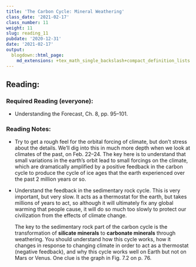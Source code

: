 ```yaml
---
title: 'The Carbon Cycle: Mineral Weathering'
class_date: '2021-02-17'
class_number: 11
weight: 11
slug: reading_11
pubdate: '2020-12-31'
date: '2021-02-17'
output:
  blogdown::html_page:
    md_extensions: +tex_math_single_backslash+compact_definition_lists
---
```

## Reading:

### Required Reading (everyone):

* Understanding the Forecast, Ch. 8, pp. 95--101.

### Reading Notes:

* Try to get a rough feel for the orbital forcing of climate, but don't stress about the details. We'll dig into this in much more depth when we look at climates of the past, on Feb. 22--24. The key here is to understand that small variations in the earth's orbit lead to small forcings on the climate, which are dramatically amplified by a positive feedback in the carbon cycle to produce the cycle of ice ages that the earth experienced over the past 2 million years or so.
* Understand the feedback in the sedimentary rock cycle. This is very important, but very slow. It acts as a thermostat for the earth, but takes millions of years to act, so although it will ultimately fix any global warming that people cause, it will do so much too slowly to protect our civilization from the effects of climate change.

  The key to the sedimentary rock part of the carbon cycle is the transformation of **silicate minerals** to **carbonate minerals** through weathering. You should understand how this cycle works, how it changes in response to changing climate in order to act as a thermostat (negative feedback), and why this cycle works well on Earth but not on Mars or Venus. One clue is the graph in Fig. 7.2 on p. 76.
